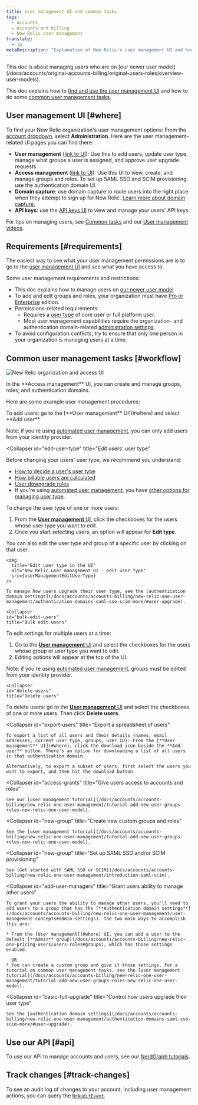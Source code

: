 ```yaml
---
title: User management UI and common tasks
tags:
  - Accounts
  - Accounts and billing
  - New Relic user management 
translate:
  - jp  
metaDescription: "Explanation of New Relic's user management UI and how to do some common user management tasks (newer user model)."
---
```




<Callout title="New user model">
  This doc is about managing users who are on [our newer user model](/docs/accounts/original-accounts-billing/original-users-roles/overview-user-models).
</Callout>

This doc explains how to [find and use the user management UI](#where) and how to do some [common user management tasks](#workflow).

## User management UI [#where]

To find your New Relic organization's user management options: From the [account dropdown](/docs/using-new-relic/welcome-new-relic/get-started/glossary#account-dropdown), select **Administration**. Here are the user management-related UI pages you can find there:

* **User management** ([link to UI](https://one.newrelic.com/admin-portal/organizations/users-list)): Use this to add users, update user type, manage what groups a user is assigned, and approve user upgrade requests. 
* **Access management** ([link to UI](https://one.newrelic.com/admin-portal/organizations/organization-detail)): Use this UI to view, create, and manage groups and roles. To set up SAML SSO and SCIM provisioning, use the authentication domain UI. 
* **Domain capture**: use domain capture to route users into the right place when they attempt to sign up for New Relic. [Learn more about domain capture.](/docs/accounts/accounts-billing/account-setup/domain-capture)
* **API keys**: use the [API keys UI](/docs/apis/intro-apis/new-relic-api-keys) to view and manage your users' API keys. 

For tips on managing users, see [Common tasks](#workflow) and our [User management videos](/docs/accounts/accounts-billing/new-relic-one-user-management/user-mgmt-videos).

## Requirements [#requirements]

The easiest way to see what your user management permissions are is to go to the [user management UI](#where) and see what you have access to.

Some user management requirements and restrictions:

* This doc explains how to manage users on [our newer user model](/docs/accounts/original-accounts-billing/original-product-based-pricing/overview-user-models).
* To add and edit groups and roles, your organization must have [Pro or Enterprise](https://newrelic.com/pricing) edition.
* Permissions-related requirements:
  * Requires a [user type](/docs/accounts/accounts-billing/new-relic-one-user-management/user-type) of core user or full platform user.
  * Most user management capabilities require the organization- and authentication domain-related [administration settings](/docs/accounts/accounts-billing/new-relic-one-user-management/user-management-concepts#admin-settings). 
* To avoid configuration conflicts, try to ensure that only one person in your organization is managing users at a time.

## Common user management tasks [#workflow]

<img
  title="New Relic organization and access UI"
  alt="New Relic organization and access UI"
  src={newRelicOneUserMgmt}
/>

<figcaption>
  In the **Access management** UI, you can create and manage groups, roles, and authentication domains. 
</figcaption>

Here are some example user management procedures:

<CollapserGroup>
  <Collapser
    id="add-users"
    title="Add users"
  >
  To add users: go to the [**User management** UI](#where) and select **Add user**.

  Note: if you're using [automated user management](/docs/accounts/accounts/automated-user-management/automated-user-provisioning-single-sign), you can only add users from your identity provider. 

  </Collapser>

  <Collapser
    id="edit-user-type"
    title="Edit users' user type"
  >
Before changing your users' user type, we recommend you understand:

* [How to decide a user's user type](/docs/accounts/accounts-billing/new-relic-one-user-management/user-type#choose-user-type)
* [How billable users are calculated](/docs/accounts/accounts-billing/new-relic-one-pricing-billing/user-count-billing)
* [User downgrade rules](/docs/accounts/accounts-billing/new-relic-one-pricing-billing/user-count-billing#user-downgrade-rules)
* If you're using [automated user management](/docs/accounts/accounts/automated-user-management/automated-user-provisioning-single-sign), you have [other options for managing user type](/docs/accounts/accounts-billing/new-relic-one-user-management/authentication-domains-saml-sso-scim-more/#user-upgrade).

To change the user type of one or more users:

1. From the [**User management** UI](#where), click the checkboxes for the users whose user type you want to edit.
2. Once you start selecting users, an option will appear for **Edit type**.

You can also edit the user type and group of a specific user by clicking on that user.

    <img
      title="Edit user type in the UI"
      alt="New Relic user management UI - edit user type"
      src={userManagementEditUserType}
    />

    To manage how users upgrade their user type, see the [authentication domain settings](/docs/accounts/accounts-billing/new-relic-one-user-management/authentication-domains-saml-sso-scim-more/#user-upgrade).
  </Collapser>

    <Collapser
    id="bulk-edit-users"
    title="Bulk edit users"
  >
To edit settings for multiple users at a time:

1. Go to the [**User management** UI](#where) and select the checkboxes for the users whose group or user type you want to edit. 
2. Editing options will appear at the top of the UI. 

Note: if you're using [automated user management](/docs/accounts/accounts/automated-user-management/automated-user-provisioning-single-sign), groups must be edited from your identity provider. 

  </Collapser>

    <Collapser
    id="delete-users"
    title="Delete users"
  >
  To delete users: go to the [**User management** UI](#where) and select the checkboxes of one or more users. Then click **Delete users**.

  </Collapser>

  <Collapser
    id="export-users"
    title="Export a spreadsheet of users"
  >
    To export a list of all users and their details (names, email addresses, current user type, groups, user ID): From the [**User management** UI](#where), click the download icon beside the **Add user** button. There's an option for downloading a list of all users in that authentication domain.

    Alternatively, to export a subset of users, first select the users you want to export, and then hit the download button.
  </Collapser>

  <Collapser
    id="access-grants"
    title="Give users access to accounts and roles"
  >
    See our [user management tutorial](/docs/accounts/accounts-billing/new-relic-one-user-management/tutorial-add-new-user-groups-roles-new-relic-one-user-model).
  </Collapser>

  <Collapser
    id="new-group"
    title="Create new custom groups and roles"
  >
    See the [user management tutorial](/docs/accounts/accounts-billing/new-relic-one-user-management/tutorial-add-new-user-groups-roles-new-relic-one-user-model).
  </Collapser>

  <Collapser
    id="new-group"
    title="Set up SAML SSO and/or SCIM provisioning"
  >
    See [Get started with SAML SSO or SCIM](/docs/accounts/accounts-billing/new-relic-one-user-management/introduction-saml-scim).
  </Collapser>

  <Collapser
    id="add-user-managers"
    title="Grant users ability to manage other users"
  >
    To grant your users the ability to manage other users, you'll need to add users to a group that has the [**Authentication domain settings**](/docs/accounts/accounts-billing/new-relic-one-user-management/user-management-concepts#admin-settings). The two main ways to accomplish this are:

    * From the [User management](#where) UI, you can add a user to the default [**Admin** group](/docs/accounts/accounts-billing/new-relic-one-pricing-users/users-roles#groups), which has those settings enabled. 

      OR
    * You can create a custom group and give it those settings. For a tutorial on common user management tasks, see the [user management tutorial](/docs/accounts/accounts-billing/new-relic-one-user-management/tutorial-add-new-user-groups-roles-new-relic-one-user-model).
  </Collapser>

  <Collapser
    id="basic-full-upgrade"
    title="Control how users upgrade their user type"
  >
    See the [authentication domain settings](/docs/accounts/accounts-billing/new-relic-one-user-management/authentication-domains-saml-sso-scim-more/#user-upgrade).
  </Collapser>
</CollapserGroup>

## Use our API [#api]

To use our API to manage accounts and users, see our [NerdGraph tutorials](/docs/apis/nerdgraph/get-started/introduction-new-relic-nerdgraph/#tutorials).   

## Track changes [#track-changes]

To see an audit log of changes to your account, including user management actions, you can query the [`NrAuditEvent`](/docs/insights/insights-data-sources/default-data/nrauditevent-event-data-query-examples).
